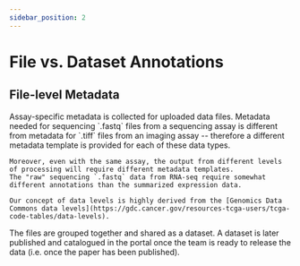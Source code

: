 ```yaml
---
sidebar_position: 2
---
```


# File vs. Dataset Annotations


## File-level Metadata

<Tabs className="unique-tabs">
  <TabItem value="file-level" label="File-level Metadata" default>
    Assay-specific metadata is collected for uploaded data files. 
    Metadata needed for sequencing `.fastq` files from a sequencing assay is different from metadata for `.tiff` files from an imaging assay -- therefore a different metadata template is provided for each of these data types.

    Moreover, even with the same assay, the output from different levels of processing will require different metadata templates. 
    The "raw" sequencing `.fastq` data from RNA-seq require somewhat different annotations than the summarized expression data. 

    Our concept of data levels is highly derived from the [Genomics Data Commons data levels](https://gdc.cancer.gov/resources-tcga-users/tcga-code-tables/data-levels). 
  </TabItem>

  <TabItem value="dataset-level" label="Dataset-level Metadata">
    The files are grouped together and shared as a dataset. 
    A dataset is later published and catalogued in the portal once the team is ready to release the data (i.e. once the paper has been published).
  </TabItem>
</Tabs>
